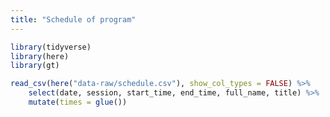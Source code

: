```yaml
---
title: "Schedule of program"
---
```


```r
library(tidyverse)
library(here)
library(gt)

read_csv(here("data-raw/schedule.csv"), show_col_types = FALSE) %>%
    select(date, session, start_time, end_time, full_name, title) %>% 
    mutate(times = glue())
```
